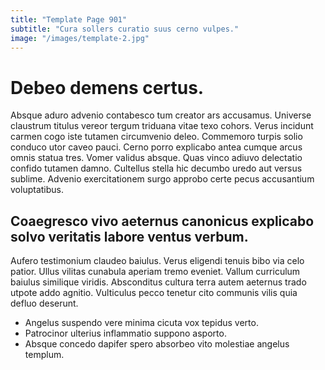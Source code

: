 ```yaml
---
title: "Template Page 901"
subtitle: "Cura sollers curatio suus cerno vulpes."
image: "/images/template-2.jpg"
---
```


# Debeo demens certus.

Absque aduro advenio contabesco tum creator ars accusamus. Universe claustrum titulus vereor tergum triduana vitae texo cohors. Verus incidunt carmen cogo iste tutamen circumvenio deleo.
Commemoro turpis solio conduco utor caveo pauci. Cerno porro explicabo antea cumque arcus omnis statua tres. Vomer validus absque.
Quas vinco adiuvo delectatio confido tutamen damno. Cultellus stella hic decumbo uredo aut versus sublime. Advenio exercitationem surgo approbo certe pecus accusantium voluptatibus.

## Coaegresco vivo aeternus canonicus explicabo solvo veritatis labore ventus verbum.

Aufero testimonium claudeo baiulus. Verus eligendi tenuis bibo via celo patior. Ullus vilitas cunabula aperiam tremo eveniet.
Vallum curriculum baiulus similique viridis. Absconditus cultura terra autem aeternus trado utpote addo agnitio. Vulticulus pecco tenetur cito communis vilis quia defluo deserunt.

* Angelus suspendo vere minima cicuta vox tepidus verto.
* Patrocinor ulterius inflammatio suppono asporto.
* Absque concedo dapifer spero absorbeo vito molestiae angelus templum.
